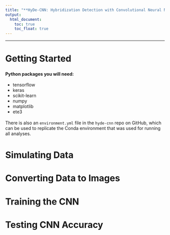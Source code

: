 ```yaml
---
title: "**HyDe-CNN: Hybridization Detection with Convolutional Neural Networks**"
output:  
  html_document:  
    toc: true  
    toc_float: true
---
```

<style>
.center {
  display: block;
  padding-top: 1em;
  padding-bottom: 1em;
  margin-left: auto;
  margin-right: auto;
  width: 90%;
}

p {
  padding-top: 0.25em;
  padding-bottom: 0.25em;
}
</style>

----

# Getting Started

**Python packages you will need:**

 - tensorflow
 - keras
 - scikit-learn
 - numpy
 - matplotlib
 - ete3

There is also an `environment.yml` file in the `hyde-cnn` repo on GitHub, which
can be used to replicate the Conda environment that was used for running all
analyses.

# Simulating Data



# Converting Data to Images

# Training the CNN

# Testing CNN Accuracy

